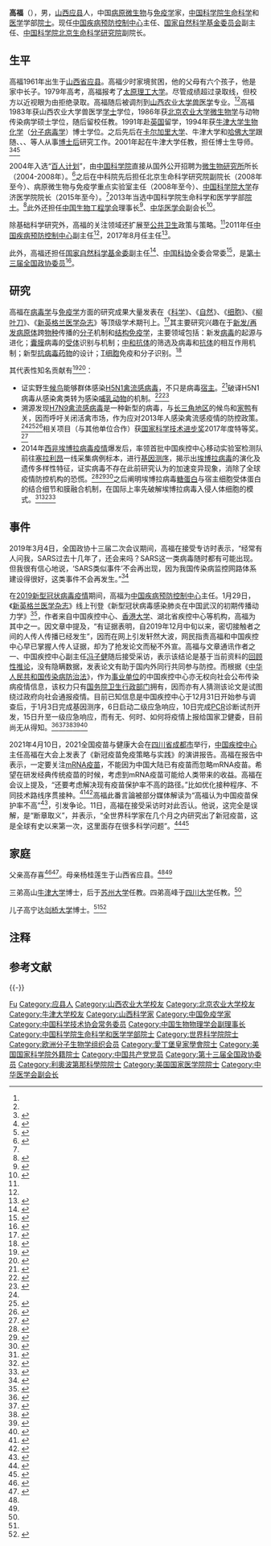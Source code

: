 {{NoteTA
|G1=地名
|1=zh:伊波拉;zh-cn:埃博拉; zh-tw:伊波拉; zh-hk:伊波拉;zh-sg:伊波拉;
}}
{{Infobox Officeholder
| 姓名 = 高福
| original_name = George Fu Gao
| 图像       = 20200126 中国疾控中心主任高福接受媒体采访.jpg
| office = [[中国疾病预防控制中心|中国疾病预防控制中心]]主任
| term_start = 2017年8月1日
| term_end = 
| alongside = 
| deputy = 
| predecessor = [[王宇_(中共官员)|王宇]]
| successor = 
| office2 = [[国家自然科学基金委员会|国家自然科学基金委员会]]副主任
| term_start2 = 2018年3月
| term_end2 = 
| alongside2 = [[张希_(化学家)|张希]]、[[谢心澄|谢心澄]]、[[侯增谦|侯增谦]]、[[高瑞平|高瑞平]]、[[王承文|王承文]]、[[陆建华|陆建华]]
| predecessor2 = 
| successor2 = 
| office3 = [[中国科学院北京生命科学研究院|中国科学院北京生命科学研究院]]副院长
| term_start3 = 2008年
| term_end3 = 
| predecessor3 = 
| successor3 = 
| office4 = [[中国科学院微生物研究所|中国科学院微生物研究所]]所长
| term_start4 = 2004年
| term_end4 = 2008年
| predecessor4 = [[方荣祥|方荣祥]]
| successor4 = [[黄力|黄力]]
| 性别       = 男
| 出生日期   = {{birth date and age|1961|11|15}}
| 出生地点   = {{CHN}}[[山西省|山西省]][[应县|应县]]
| 逝世日期   = 
| 逝世地点   = 
| 国籍       = {{PRC}}
| 民族       = 
| 语言       = 
| 公民权     = 
| 教育程度   = 
| 母校       = [[山西农业大学|山西农业大学]]（本科）<br>[[北京农业大学|北京农业大学]]（硕士）<br>[[英国牛津大学|英国牛津大学]]（博士）
| 活跃时期   = 
| 年代       = 
| 组织       = 
| 知名原因   = 对[[埃博拉病毒|埃博拉病毒]]、[[禽流感病毒|禽流感病毒]]等传染性病原的研究
| 配偶       = <!-- {{Marriage|姓名|结婚年|离婚年}} -->
| 儿女       = 
| 父母       = 
| 亲属       = 
| 家族成员   = 
| 获奖       = 
| 网站       = <!-- {{URL|example.com}} -->
| 经历       = 
| 政党       = {{CPC}}<ref>{{Cite web |title=中国科学技术协会第九届全国委员会常务委员会委员名单 - 高福 |url=http://www.cast.org.cn/art/2018/10/8/art_386_35948.html |accessdate=2020-02-08 |publisher=中国科学技术协会 |archive-date=2020-10-31 |archive-url=https://web.archive.org/web/20201031161212/https://www.cast.org.cn/art/2018/10/8/art_386_35948.html |dead-url=no }}</ref>
| blank1 = 机构
| data1 =  [[中国科学院|中国科学院]][[中国科学院微生物研究所|微生物研究所]]<br>[[中国疾病预防控制中心|中国疾病预防控制中心]]
| blank2 = 研究领域
| data2 = [[病毒学|病原微生物]]与[[免疫学|免疫学]]
| blank3 = 头衔
| data3 = {{ubl
 |[[中国科学院|中国科学院]][[中国科学院院士|院士]]（2013年）
 |[[世界科学院|世界科学院]][[世界科学院院士|院士]]（2014年）
 |[[欧洲分子生物学组织|欧洲分子生物学组织]]{{le|欧洲分子生物学组织会员|EMBO Membership|会员}}（2016年）
 |[[爱丁堡皇家学会|爱丁堡皇家学会]][[爱丁堡皇家学会会员|会员]]（2017年）
 |[[非洲科学院|非洲科学院]]院士（2017年）
 |[[美国科学院|美国科学院]]院士（2019年）
 }}
}}
'''高福'''（{{bd|1961年|11月15日||}}），男，[[山西|山西]][[应县|应县]]人，中国[[病毒学|病原微生物]]与[[免疫学|免疫学]]家，[[中国科学院|中国科学院]][[生命科学|生命科学]]和[[医学|医学]]学部[[中国科学院院士|院士]]。现任[[中国疾病预防控制中心|中国疾病预防控制中心]]主任、[[国家自然科学基金委员会|国家自然科学基金委员会]]副主任、[[中国科学院北京生命科学研究院|中国科学院北京生命科学研究院]]副院长。

== 生平 ==
高福1961年出生于[[山西省|山西省]][[应县|应县]]。高福少时家境贫困，他的父母有六个孩子，他是家中长子。1979年高考，高福报考了[[太原理工大学|太原理工大学]]。尽管成绩超过录取线，但校方以近视眼为由拒绝录取{{noteTag|高福的姐姐高平接受采访时称，录取结果公布后高福还特地前往省会[[太原市|太原市]]询问原因，招生官员给出的理由是近视眼。高平说，那时高福并不近视。<ref name="Shuoxian-Daily" />}}。高福随后被调剂到[[山西农业大学|山西农业大学]][[兽医学|兽医学]]专业。<ref name="Shuoxian-Daily" /><ref name="sxsznews" />高福1983年获山西农业大学兽医学[[学士|学士]]学位，1986年获[[北京农业大学|北京农业大学]][[微生物学|微生物学]]与动物传染病学硕士学位，随后留校任教。1991年赴[[英国|英国]]留学，1994年获[[牛津大学|牛津大学]][[生物化学|生物化学]]（[[分子病毒学|分子病毒学]]）博士学位。之后先后在[[卡尔加里大学|卡尔加里大学]]、牛津大学和[[哈佛大学|哈佛大学]]跟随{{le|约翰·贝尔 (1952年)|John Bell (physician)|约翰·贝尔}}、{{le|安德鲁·麦克迈克尔|Andrew McMichael}}、{{le|唐·怀利|Don Craig Wiley}}、{{le|史蒂芬·哈里森|Stephen C. Harrison}}等人从事[[博士后|博士后]]研究工作。2001年起在牛津大学任教，担任博士生导师。<ref>{{cite web|title=Gao's CV (Education)|url=http://www.caspmi.cn/gaog/cv3.html|publisher=中国科学院病原微生物与免疫学重点实验室|accessdate=2020-02-06|language=en|archive-url=https://web.archive.org/web/20190715140217/http://www.caspmi.cn/gaog/cv3.html|archive-date=2019-07-15|dead-url=yes}}</ref><ref name=career>{{cite web|title=Gao's CV (Career)|url=http://www.caspmi.cn/gaog/cv4.html|publisher=中国科学院病原微生物与免疫学重点实验室|accessdate=2020-02-06|language=en|archive-url=https://web.archive.org/web/20190715142605/http://www.caspmi.cn/gaog/cv4.html|archive-date=2019-07-15|dead-url=yes}}</ref><ref>{{cite web|title=高福|url=http://people.ucas.ac.cn/~GeorgeGao|publisher=中国科学院大学|accessdate=2014-01-29|archive-url=https://web.archive.org/web/20150511074939/http://people.ucas.ac.cn/~GeorgeGao|archive-date=2015-05-11|dead-url=no}}</ref>

2004年入选“[[百人计划|百人计划]]”，由[[中国科学院|中国科学院]]直接从国外公开招聘为[[中国科学院微生物研究所|微生物研究所]]所长（2004-2008年）。<ref>{{cite|author=高扬|title=高福:中科院给我更广阔的“舞台”|journal=国际人才交流|year=2006|issue=03|page=13-14}}</ref>之后在中科院先后担任北京生命科学研究院副院长（2008年至今）、病原微生物与免疫学重点实验室主任（2008年至今）、[[中国科学院大学|中国科学院大学]]存济医学院院长（2015年至今）。<ref name=career/>2013年当选中国科学院生命科学和医学学部[[中国科学院院士|院士]]。<ref>{{cite web|url=http://casad.cas.cn/yszx2017/lcdxysmd/201504/t20150417_4681089.html|title=2013年中国科学院院士增选当选院士名单|publisher=中国科学院学部|date=2013-12-19|access-date=2020-02-07|archive-date=2022-04-11|archive-url=https://web.archive.org/web/20220411071545/http://casad.cas.cn/yszx2017/lcdxysmd/201504/t20150417_4681089.html|dead-url=no}}</ref>此外还担任[[中国生物工程学会|中国生物工程学会]]理事长<ref>{{cite web|url=http://www.biotechchina.org/Jingtai/lishihui|title=中国生物工程学会理事会|publisher=中国生物工程学会|accessdate=2020-02-06|archive-url=https://web.archive.org/web/20190710112307/http://www.biotechchina.org/Jingtai/lishihui|archive-date=2019-07-10|dead-url=no}}</ref>、[[中华医学会|中华医学会]]副会长<ref>{{cite web|url=https://www.cma.org.cn/col/col2/index.html|title=关于学会|publisher=中华医学会|accessdate=2020-02-06|archive-url=https://web.archive.org/web/20191022071619/https://www.cma.org.cn/col/col2/index.html|archive-date=2019-10-22|dead-url=no}}</ref>。

除基础科学研究外，高福的关注领域还扩展至[[公共卫生|公共卫生]]政策与{{le|全球卫生|Global health}}策略。<ref name=gaog/>2011年任[[中国疾病预防控制中心|中国疾病预防控制中心]]副主任<ref name=career/>，2017年8月任主任<ref>{{Cite web |title=国家卫生计生委党组任命高福同志为中国疾病预防控制中心主任 |url=http://www.chinacdc.cn/yw_9324/201708/t20170804_149136.html |accessdate=2020-02-15 |date=2017-08-04 |publisher=中国疾病预防控制中心 |archive-date=2020-03-04 |archive-url=https://web.archive.org/web/20200304081537/http://www.chinacdc.cn/yw_9324/201708/t20170804_149136.html |dead-url=no }}</ref>。

此外，高福还担任[[国家自然科学基金委|国家自然科学基金委]]副主任<ref>{{cite web|url=http://www.nsfc.gov.cn/publish/portal0/jgsz/03/default.htm|title=领导介绍|publisher=国家自然科学基金委|accessdate=2020-02-06|archive-url=https://web.archive.org/web/20190719045449/http://www.nsfc.gov.cn/publish/portal0/jgsz/03/default.htm|archive-date=2019-07-19|dead-url=no}}</ref>、[[中国科学技术协会|中国科协]]全委会常委<ref>{{cite web|url=http://www.cast.org.cn/col/col386/index.html|title=中国科学技术协会第九届全国委员会常务委员会委员名单|publisher=中国科学技术协会|accessdate=2020-02-06|archive-url=https://web.archive.org/web/20191227114540/http://www.cast.org.cn/col/col386/index.html|archive-date=2019-12-27|dead-url=no}}</ref>，是[[中国人民政治协商会议第十三届全国委员会委员名单|第十三届全国政协委员]]<ref>{{cite web|url=http://www.cppcc.gov.cn/zxww/2019/03/02/ARTI1551523795257387.shtml|title=中国人民政治协商会议第十三届全国委员会委员名单|publisher=中国人民政治协商会议全国委员会|date=2019-03-02|access-date=2020-02-07|archive-url=https://web.archive.org/web/20190730073904/http://www.cppcc.gov.cn/zxww/2019/03/02/ARTI1551523795257387.shtml|archive-date=2019-07-30|dead-url=no}}</ref>。

== 研究 ==
高福在[[病毒学|病毒学]]与[[免疫学|免疫学]]方面的研究成果大量发表在《[[科学_(期刊)|科学]]》、《[[自然_(期刊)|自然]]》、《[[细胞_(期刊)|细胞]]》、《[[柳叶刀_(杂志)|柳叶刀]]》、《[[新英格兰医学杂志|新英格兰医学杂志]]》等顶级学术期刊上。<ref name=gaog>{{cite web|url=http://www.caspmi.cn/gaog/index.html|title=Enveloped Viruses and Structural Immunology|publisher=中国科学院病原微生物与免疫学重点实验室|accessdate=2020-02-06|language=en|archive-url=https://web.archive.org/web/20190716222157/http://www.caspmi.cn/gaog/index.html|archive-date=2019-07-16|dead-url=yes}}</ref>其主要研究兴趣在于[[新兴传染病|新发/再发]][[病原体|病原体]]跨[[物种|物种]]传播的[[分子|分子]]机制和[[结构生物学|结构]][[免疫学|免疫学]]，主要领域包括：新发[[病毒|病毒]]的起源与进化；[[病毒包膜|囊膜]]病毒的[[模式识别受体|受体]]识别与{{le|跨物种传播|Cross-species transmission}}机制；[[中和抗体|中和抗体]]的筛选及病毒和[[抗体|抗体]]的相互作用机制；新型[[抗病毒药物|抗病毒药物]]的设计；[[T细胞|T细胞]]免疫和分子识别。<ref>{{cite web|title=Gao's CV (Research Interests)|url=http://www.caspmi.cn/gaog/cv2.html|publisher=中国科学院病原微生物与免疫学重点实验室|accessdate=2020-02-06|language=en|archive-url=https://web.archive.org/web/20190716133230/http://www.caspmi.cn/gaog/cv2.html|archive-date=2019-07-16|dead-url=yes}}</ref>

其代表性知名贡献有<ref>{{cite web|url=https://med.ucas.ac.cn/index.php/xygk/xyjj|title=国科大医学院简介|publisher=中国科学院大学存济医学院|date=2019-03-23|access-date=2020-02-07|archive-url=https://web.archive.org/web/20180712013413/http://med.ucas.ac.cn/index.php/xygk/xyjj|archive-date=2018-07-12|dead-url=no}}</ref><ref>{{cite web|title=高福团队获得2019年度“求是杰出科技成就集体奖”|url=http://zhishifenzi.com/depth/newsview/6991|publisher=知识分子|date=2019-09-26|access-date=2020-02-07|archive-date=2021-12-30|archive-url=https://web.archive.org/web/20211230055432/http://zhishifenzi.com/depth/newsview/6991|dead-url=no}}</ref>：

*证实野生[[候鸟|候鸟]]能够群体感染[[H5N1禽流感病毒|H5N1禽流感病毒]]，不只是病毒[[宿主|宿主]]。<ref>{{cite journal|title=Highly Pathogenic H5N1 Influenza Virus Infection in Migratory Birds|author=J. Liu, H. Xiao, F. Lei, et al.|url=http://www.birdflubook.org/resources/0liu1206.pdf|doi=10.1126/science.1115273|journal=Science|volume=309|issue=5738|year=2005|page=1206|language=en|access-date=2020-02-07|archive-date=2020-02-21|archive-url=https://web.archive.org/web/20200221032449/http://www.birdflubook.org/resources/0liu1206.pdf|dead-url=yes}}</ref>破译H5N1病毒从感染禽类转为感染[[哺乳动物|哺乳动物]]的机制。<ref>{{cite journal|title=An Airborne Transmissible Avian Influenza H5 Hemagglutinin Seen at the Atomic Level|author=W. Zhang, Y. Shi, et al.|url=http://www.chinacdc.cn/kjxm/zxkyjz/201305/P020130522557284927085.pdf|doi=10.1126/science.1236787|journal=Science|volume=340|issue=6139|year=2013|page=1463-1467|language=en|access-date=2020-02-07|archive-url=https://web.archive.org/web/20170809034400/http://www.chinacdc.cn/kjxm/zxkyjz/201305/P020130522557284927085.pdf|archive-date=2017-08-09|dead-url=no}}</ref><ref name=kjjz>{{cite journal|title=2013中国十大科技进展新闻揭晓|journal=硅谷|year=2014|volume=147|issue=03|page=20-21}}</ref>
*溯源发现[[甲型H7N9流感病毒|H7N9禽流感病毒]]是一种新型的{{le|重配|Reassortment}}病毒，与[[长江三角洲城市群|长三角地区]]的候鸟和[[鸭|家鸭]]有关，因而呼吁关闭活禽市场，作为应对2013年人感染禽流感疫情的防控政策。<ref name=kjjz/><ref>{{cite journal|title=Origin and diversity of novel avian influenza A H7N9 viruses causing human infection: phylogenetic, structural, and coalescent analyses|author=D. Liu, W. Shi, et al.|url=http://www.chinacdc.cn/kjxm/zxkyjz/201305/P020130522554806578923.pdf|doi=10.1016/S0140-6736(13)60938-1|journal=The Lancet|volume=381|issue=9881|year=2013|page=1926-1932|language=en|access-date=2020-02-07|archive-url=https://web.archive.org/web/20170812034253/http://www.chinacdc.cn/kjxm/zxkyjz/201305/P020130522554806578923.pdf|archive-date=2017-08-12|dead-url=no}}</ref><ref>{{cite journal|title=2013年度中国科学十大进展简介|journal=中国基础科学|year=2014|volume=97|issue=01|page=3-12}}</ref>相关项目（与其他单位合作）获[[国家科学技术进步奖|国家科学技术进步奖]]2017年度特等奖。<ref>{{cite web|url=http://www.most.gov.cn/ztzl/gjkxjsjldh/jldh2017/jldh17jlgg/201801/t20180103_137374.htm|title=2017年度国家科学技术进步奖获奖项目目录|date=2018-01-08|publisher=中华人民共和国科技部|access-date=2020-02-07|archive-url=https://web.archive.org/web/20190710142020/http://www.most.gov.cn/ztzl/gjkxjsjldh/jldh2017/jldh17jlgg/201801/t20180103_137374.htm|archive-date=2019-07-10|dead-url=no}}</ref>
*2014年[[西非埃博拉病毒疫情|西非埃博拉病毒疫情]]爆发后，率领首批中国疾控中心移动实验室检测队前往[[塞拉利昂|塞拉利昂]]一线采集病例标本，进行[[核酸序列|基因测序]]，揭示出[[埃博拉病毒|埃博拉病毒]]的演化及遗传多样性特征，证实病毒不存在此前研究认为的加速变异现象，消除了全球疫情防控机构的恐慌。<ref>{{cite journal|author=Y. Tong, W. Shi, D. Liu, J. Qian, L. Liang, X.-C. Bo, J. Liu, H.-G. Ren, H. Fan, M. Ni, Y. Sun, et al.|title=Genetic diversity and evolutionary dynamics of Ebola virus in Sierra Leone|journal=Nature|volume=524|issue=7563|page=93–96|year=2015|doi=10.1038/nature14490|url=http://www.caspmi.cn/gaog/pdf/2015/27.pdf|language=en|access-date=2020-02-07|archive-date=2021-10-31|archive-url=https://web.archive.org/web/20211031033505/http://www.caspmi.cn/gaog/pdf/2015/27.pdf|dead-url=yes}}</ref><ref>{{cite journal|title=2015年度中国科学十大进展简介|journal=中国基础科学|year=2016|volume=109|issue=01|page=1-6}}</ref><ref>{{cite journal|author1=George F. Gao|author2=Yong Feng|title=On the ground in Sierra Leone|journal=Science|volume=346|issue=6209|year=2014|page=666|url=https://science.sciencemag.org/content/346/6209/666|doi=10.1126/science.346.6209.666|language=en|author=|access-date=2020-02-07|archive-url=https://web.archive.org/web/20180604055034/http://science.sciencemag.org/content/346/6209/666|archive-date=2018-06-04|dead-url=no}}</ref>之后阐明埃博拉病毒[[糖蛋白|糖蛋白]]与宿主细胞受体{{le|NPC1|NPC1}}蛋白的结合细节和膜融合机制，在国际上率先破解埃博拉病毒入侵人体细胞的模式。<ref>{{cite journal|author=H. Wang, Y. Shi, J. Song, J. Qi, et al.|title=Ebola Viral Glycoprotein Bound to Its Endosomal Receptor Niemann-Pick C1|journal=Cell|volume=164|issue=1-2|page=258-268|year=2016|doi=10.1016/j.cell.2015.12.044|url=https://www.cell.com/cell/pdf/S0092-8674(15)01708-0.pdf|language=en|access-date=2020-02-07|archive-url=https://web.archive.org/web/20160506204535/http://www.cell.com/cell/pdf/S0092-8674(15)01708-0.pdf|archive-date=2016-05-06|dead-url=no}}</ref><ref>{{cite news|title=2016年度中国十大医学科技新闻|author=吴卫红,郑颖璠,谭嘉,王潇雨|date=2017-01-16|newspaper=健康报|location=北京|url=http://szb.jkb.com.cn/jkbpaper/html/2017-01/16/content_173101.htm|accessdate=2020-02-07|archive-date=2020-10-25|archive-url=https://web.archive.org/web/20201025030245/http://szb.jkb.com.cn/jkbpaper/html/2017-01/16/content_173101.htm|dead-url=no}}</ref><ref>{{cite book|author=王寒,宋健,施一,高福|chapter=埃博拉病毒入侵宿主细胞的分子机制研究|page=133-150|title=中国生命科学十大进展 2016版|location=北京|publisher=中国科学技术出版社|year=2018|isbn=978-7-5046-7892-8}}</ref>

== 事件 ==
2019年3月4日，全国政协十三届二次会议期间，高福在接受专访时表示，“经常有人问我，SARS过去十几年了，还会来吗？SARS这一类病毒随时都有可能出现。但我很有信心地说，‘SARS类似事件’不会再出现，因为我国传染病监控网路体系建设得很好，这类事件不会再发生。”<ref>{{cite web|url=https://k.sina.cn/article_6320550688_178bbf32002000kcxy.html?from=health|title=“SARS事件不会再有了”|date=2019-03-15|publisher=今晚文摘|access-date=2022-04-16|archive-date=2022-04-16|archive-url=https://web.archive.org/web/20220416025558/https://k.sina.cn/article_6320550688_178bbf32002000kcxy.html?from=health|dead-url=no}}</ref>

在[[2019新型冠状病毒疫情|2019新型冠状病毒疫情]]期间，高福为[[中国疾病预防控制中心|中国疾病预防控制中心]]主任。1月29日，《[[新英格兰医学杂志|新英格兰医学杂志]]》线上刊登《新型冠状病毒感染肺炎在中国武汉的初期传播动力学》<ref>{{cite journal|title=Early Transmission Dynamics in Wuhan, China, of Novel Coronavirus–Infected Pneumonia|date=2020-01-29|doi=10.1056/NEJMoa2001316|author=Q. Li, X. Guan, P. Wu, X. Wang, B. Cowling, B. Yang, M. Leung, Z. Feng, et al.|journal=NEJM
|language=en}}</ref>，作者来自中国疾控中心、[[香港大学|香港大学]]、湖北省疾控中心等机构，高福为其中之一。因文章中提及，“有证据表明，自2019年12月中旬以来，密切接触者之间的人传人传播已经发生”{{NoteTag|1=“There is evidence that human-to-human transmission has occurred among close contacts since the middle of December 2019.”}}，因而在网上引发轩然大波，网民指责高福和中国疾控中心早已掌握人传人证据，却为了抢发论文而秘不外宣。高福与文章通讯作者之一、中国疾控中心副主任[[冯子健|冯子健]]随后接受采访，表示该结论是基于当前资料的[[回顾性推论|回顾性推论]]，没有隐瞒数据，发表论文有助于国内外同行共同参与防控。而根据《[[中华人民共和国传染病防治法|中华人民共和国传染病防治法]]》，作为[[事业单位|事业单位]]的中国疾控中心亦无权向社会公布传染病疫情信息，该权力只有[[国家卫健委|国务院卫生行政部门]]拥有，因而亦有人猜测该论文是试图绕过政府向社会通报疫情{{来源请求||time=2021-05-30}}。目前已知信息是中国疾控中心于12月31日开始参与调查后，于1月3日完成基因测序，6日启动二级应急响应，10日完成[[聚合酶链式反应|PCR]]诊断试剂开发，15日升至一级应急响应，而有无、何时、如何将疫情上报给国家卫健委，目前尚无从得知。<ref>{{cite web|url=http://zhishifenzi.com/depth/depth/8162.html|title=“瞒报”还是“保守”？一篇论文引发武汉疫情争议|publisher=知识分子|date=2020-02-01|access-date=2020-02-07|archive-date=2021-12-30|archive-url=https://web.archive.org/web/20211230055430/http://zhishifenzi.com/depth/depth/8162.html|dead-url=no}}</ref><ref>{{cite web|url=http://www.bjnews.com.cn/news/2020/01/31/682224.html|title=中疾控独家回应：“人传人”早有推论，保守下结论有原因|author=许雯|date=2020-01-31|publisher=新京报|access-date=2020-02-07|archive-url=https://web.archive.org/web/20200205152336/http://www.bjnews.com.cn/news/2020/01/31/682224.html|archive-date=2020-02-05|dead-url=no}}</ref><ref>{{cite web|url=http://www.xinhuanet.com/2020-01/31/c_1125515426.htm|title=中国疾病预防控制中心回应质疑：分析的所有病例在论文撰写前已向社会公布|publisher=新华网|date=2020-01-31|access-date=2020-02-07|archive-date=2022-01-06|archive-url=https://web.archive.org/web/20220106204116/http://www.xinhuanet.com/2020-01/31/c_1125515426.htm|dead-url=no}}</ref><ref>{{cite web|url=https://www.cbnweek.com/articles/theme/24356|title=疾控中心无辜吗？|author1=肖文杰|author2=许冰清|date=2020-02-01|publisher=第一财经|access-date=2020-02-07|archive-date=2021-12-30|archive-url=https://web.archive.org/web/20211230055422/https://www.cbnweek.com/articles/theme/24356|dead-url=no}}</ref><ref>{{Cws|title=中华人民共和国传染病防治法|link=中华人民共和国传染病防治法}}</ref>

2021年4月10日，2021全国疫苗与健康大会在[[四川省|四川省]][[成都市|成都市]]举行，[[中国疾控中心|中国疾控中心]]主任高福在大会上发表了《新冠疫苗免疫策略与实践》的演讲报告。高福在报告中表示，一定要关注[[mRNA疫苗|mRNA疫苗]]，不能因为中国大陆已有疫苗而忽略mRNA疫苗。希望在研发经典传统疫苗的时候，考虑到mRNA疫苗可能给人类带来的收益。高福在会议上提及，“还要考虑解决现有疫苗保护率不高的路径。”比如优化接种程序、不同技术路线序贯接种。<ref>{{Cite web|title=高福：研发经典传统疫苗时，别忽略mRNA疫苗带来无限可能|url=https://www.guancha.cn/politics/2021_04_10_586919.shtml|accessdate=2021-04-18|date=2021-04-10|work=www.guancha.cn|archive-date=2021-04-20|archive-url=https://web.archive.org/web/20210420184831/https://www.guancha.cn/politics/2021_04_10_586919.shtml|dead-url=no}}</ref><ref>{{Cite web|title=打完新冠疫苗后疫情防控有哪些考虑？高福这样说|url=https://finance.sina.com.cn/tech/2021-04-10/doc-ikmxzfmk6066284.shtml|accessdate=2021-04-18|date=2021-04-10|last=澎湃新闻|work=finance.sina.com.cn|archive-date=2021-04-20|archive-url=https://web.archive.org/web/20210420183302/https://finance.sina.com.cn/tech/2021-04-10/doc-ikmxzfmk6066284.shtml|dead-url=no}}</ref>高福此番言論被部分媒体解读为“高福认为中国疫苗保护率不高”<ref>{{cite news |title=中国疾控中心：当前国产疫苗保护率不高 |url=https://www.dw.com/zh/%E4%B8%AD%E5%9B%BD%E7%96%BE%E6%8E%A7%E4%B8%AD%E5%BF%83%E5%BD%93%E5%89%8D%E5%9B%BD%E4%BA%A7%E7%96%AB%E8%8B%97%E4%BF%9D%E6%8A%A4%E7%8E%87%E4%B8%8D%E9%AB%98/a-57160916 |publisher=德國之聲 |accessdate=2022-04-16 |archive-date=2021-05-07 |archive-url=https://web.archive.org/web/20210507175920/https://www.dw.com/zh/%E4%B8%AD%E5%9B%BD%E7%96%BE%E6%8E%A7%E4%B8%AD%E5%BF%83%E5%BD%93%E5%89%8D%E5%9B%BD%E4%BA%A7%E7%96%AB%E8%8B%97%E4%BF%9D%E6%8A%A4%E7%8E%87%E4%B8%8D%E9%AB%98/a-57160916 |dead-url=no }}</ref>，引发争论。11日，高福在接受采访时对此否认。他说，这完全是误解，是“断章取义”，并表示，“全世界科学家在几个月之内研究出了新冠疫苗，这是全球有史以来第一次，这里面存在很多科学问题”。<ref>{{Cite web|title=中国疫苗保护率不高？高福辟谣|url=https://www.guancha.cn/politics/2021_04_11_587047.shtml|accessdate=2021-04-18|date=2021-04-11|work=www.guancha.cn|archive-date=2021-04-19|archive-url=https://web.archive.org/web/20210419172040/https://www.guancha.cn/politics/2021_04_11_587047.shtml|dead-url=no}}</ref><ref>{{Cite web|title=承認國產新冠疫苗有效率不高？ 中疾控主任高福：斷章取義|url=https://www.hk01.com/即時中國/610952/承認國產新冠疫苗有效率不高-中疾控主任高福-斷章取義|accessdate=2021-04-18|date=2021-04-12|last=林芷瑩|work=香港01|language=zh-HK|archive-date=2021-04-22|archive-url=https://web.archive.org/web/20210422021659/https://www.hk01.com/%E5%8D%B3%E6%99%82%E4%B8%AD%E5%9C%8B/610952/%E6%89%BF%E8%AA%8D%E5%9C%8B%E7%94%A2%E6%96%B0%E5%86%A0%E7%96%AB%E8%8B%97%E6%9C%89%E6%95%88%E7%8E%87%E4%B8%8D%E9%AB%98-%E4%B8%AD%E7%96%BE%E6%8E%A7%E4%B8%BB%E4%BB%BB%E9%AB%98%E7%A6%8F-%E6%96%B7%E7%AB%A0%E5%8F%96%E7%BE%A9|dead-url=no}}</ref>

== 家庭 ==
父亲高存喜<ref name="Shuoxian-Daily">{{Cite news |url=http://wenhui.whb.cn/zhuzhan/xue/20180615/200921.html |title=出了1位院士、9位博士、2位硕士，这个学霸家庭有多牛？ |date=2018-06-15 |work=朔州日报 |via=文汇 |accessdate=2020-02-20 |archive-date=2020-02-20 |archive-url=https://web.archive.org/web/20200220153841/http://wenhui.whb.cn/zhuzhan/xue/20180615/200921.html |dead-url=no }}</ref><ref name="sxsznews">{{Cite news |url=http://www.sxsznews.com/html/794/content-407138.html |title=【先进人物篇】高福：将个人兴趣与国家需求成功融合 |date=2019-08-19 |work=朔州市新闻中心 |publisher=朔州新闻网 |accessdate=2020-02-20 |archive-url=https://web.archive.org/web/20200220152331/http://www.sxsznews.com/html/794/content-407138.html |archive-date=2020-02-20 |dead-url=yes }}</ref>。母亲杨桂莲生于山西省应县。<ref name="Shuoxian-Daily" /><ref name="sxsznews" />

三弟高山[[牛津大学|牛津大学]]博士，后于[[苏州大学|苏州大学]]任教。四弟高峰于[[四川大学|四川大学]]任教。<ref name="Shuoxian-Daily" />

儿子高宁达[[剑桥大学|剑桥大学]]博士。<ref name="Shuoxian-Daily" /><ref>{{Cite web |title=苏州医工所高山研究员和剑桥大学高宁达博士联合主译的“肿瘤：进化之光”正式出版 |url=http://www.sibet.cas.cn/kxcb/zthd/kphddt/201904/t20190430_5287046.html |accessdate=2020-02-20 |date=2019-04-30 |publisher=中国科学院苏州生物医学工程技术研究所 |archive-date=2020-02-20 |archive-url=https://web.archive.org/web/20200220152328/http://www.sibet.cas.cn/kxcb/zthd/kphddt/201904/t20190430_5287046.html |dead-url=no }}</ref>

== 注释 ==
{{NoteFoot}}

== 参考文献 ==
{{Reflist|30em}}

{{-}}
{{中国科学院生命科学和医学学部院士}}
{{中国医学科学院学术咨询委员会基础医学与生物学部学部委员}}
{{Navboxes
| title  = 高福在[[中华医学会|中华医学会]]的职务
| list1  =
{{中华医学会第二十五届理事会}}
{{中华医学会第二十六届理事会}}
}}
{{Navboxes
| title  = 高福在[[中国生物物理学会|中国生物物理学会]]的职务
| list1  =
{{中国生物物理学会第十届理事会}}
}}
{{Navboxes 
| title  = 高福在[[中国科学技术协会|中国科学技术协会]]的职务
| list1  =
{{中国科学技术协会第八届全国委员会}}
{{中国科学技术协会第九届全国委员会}}
}}
{{Navboxes 
| title  = 高福在[[中华全国归国华侨联合会|中华全国归国华侨联合会]]的职务
| list1  =
{{中华全国归国华侨联合会第十届委员会}}
}}
{{2019冠状病毒病中国大陆疫情}}

{{Authority control}}

{{DEFAULTSORT:Gao高}}
[[Category:高姓|Fu]]
[[Category:应县人|Category:应县人]]
[[Category:山西农业大学校友|Category:山西农业大学校友]]
[[Category:北京农业大学校友|Category:北京农业大学校友]]
[[Category:牛津大学校友|Category:牛津大学校友]]
[[Category:山西科学家|Category:山西科学家]]
[[Category:中国免疫学家|Category:中国免疫学家]]
[[Category:中国科学技术协会常务委员|Category:中国科学技术协会常务委员]]
[[Category:中国生物物理学会副理事长|Category:中国生物物理学会副理事长]]
[[Category:中国科学院生命科学和医学学部院士|Category:中国科学院生命科学和医学学部院士]]
[[Category:世界科学院院士|Category:世界科学院院士]]
[[Category:欧洲分子生物学组织会员|Category:欧洲分子生物学组织会员]]
[[Category:愛丁堡皇家學會院士|Category:愛丁堡皇家學會院士]]
[[Category:美国国家科学院外籍院士|Category:美国国家科学院外籍院士]]
[[Category:中国共产党党员|Category:中国共产党党员]]
[[Category:第十三届全国政协委员|Category:第十三届全国政协委员]]
[[Category:利奧波第那科學院院士|Category:利奧波第那科學院院士]]
[[Category:美国国家医学院院士|Category:美国国家医学院院士]]
[[Category:中华医学会副会长|Category:中华医学会副会长]]